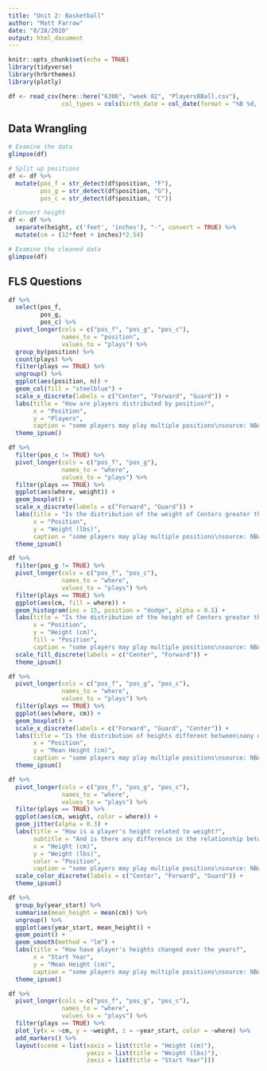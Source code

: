 ```yaml
---
title: "Unit 2: Basketball"
author: "Matt Farrow"
date: "8/28/2020"
output: html_document
---
```


```r
knitr::opts_chunk$set(echo = TRUE)
library(tidyverse)
library(hrbrthemes)
library(plotly)
```

```r
df <- read_csv(here::here("6306", "week 02", "PlayersBBall.csv"), 
               col_types = cols(birth_date = col_date(format = "%B %d, %Y")))
```

## Data Wrangling

```r
# Examine the data
glimpse(df)

# Split up positions
df <- df %>% 
  mutate(pos_f = str_detect(df$position, "F"),
         pos_g = str_detect(df$position, "G"),
         pos_c = str_detect(df$position, "C"))

# Convert height
df <- df %>% 
  separate(height, c('feet', 'inches'), "-", convert = TRUE) %>% 
  mutate(cm = (12*feet + inches)*2.54)

# Examine the cleaned data
glimpse(df)
```

## FLS Questions

```r
df %>% 
  select(pos_f,
         pos_g,
         pos_c) %>% 
  pivot_longer(cols = c("pos_f", "pos_g", "pos_c"),
               names_to = "position", 
               values_to = "plays") %>% 
  group_by(position) %>% 
  count(plays) %>% 
  filter(plays == TRUE) %>% 
  ungroup() %>% 
  ggplot(aes(position, n)) +
  geom_col(fill = "steelblue") +
  scale_x_discrete(labels = c("Center", "Forward", "Guard")) +
  labs(title = "How are players distributed by position?",
       x = "Position",
       y = "Players",
       caption = "some players may play multiple positions\nsource: NBA basketball players from 1950-2018") +
  theme_ipsum()
```


```r
df %>% 
  filter(pos_c != TRUE) %>% 
  pivot_longer(cols = c("pos_f", "pos_g"),
               names_to = "where", 
               values_to = "plays") %>% 
  filter(plays == TRUE) %>% 
  ggplot(aes(where, weight)) +
  geom_boxplot() +
  scale_x_discrete(labels = c("Forward", "Guard")) +
  labs(title = "Is the distribution of the weight of Centers greater than Forwards?",
       x = "Position",
       y = "Weight (lbs)",
       caption = "some players may play multiple positions\nsource: NBA basketball players from 1950-2018") +
  theme_ipsum()
```

```r
df %>% 
  filter(pos_g != TRUE) %>% 
  pivot_longer(cols = c("pos_f", "pos_c"),
               names_to = "where", 
               values_to = "plays") %>% 
  filter(plays == TRUE) %>% 
  ggplot(aes(cm, fill = where)) +
  geom_histogram(ins = 15, position = "dodge", alpha = 0.5) +
  labs(title = "Is the distribution of the height of Centers greater than Forwards?",
       x = "Position",
       y = "Height (cm)",
       fill = "Position",
       caption = "some players may play multiple positions\nsource: NBA basketball players from 1950-2018") +
  scale_fill_discrete(labels = c("Center", "Forward")) +
  theme_ipsum()
```

```r
df %>% 
  pivot_longer(cols = c("pos_f", "pos_g", "pos_c"),
               names_to = "where", 
               values_to = "plays") %>% 
  filter(plays == TRUE) %>% 
  ggplot(aes(where, cm)) +
  geom_boxplot() +
  scale_x_discrete(labels = c("Forward", "Guard", "Center")) +
  labs(title = "Is the distribution of heights different between\nany of the positions?",
       x = "Position",
       y = "Mean Height (cm)",
       caption = "some players may play multiple positions\nsource: NBA basketball players from 1950-2018") +
  theme_ipsum()
```

```r
df %>% 
  pivot_longer(cols = c("pos_f", "pos_g", "pos_c"),
               names_to = "where", 
               values_to = "plays") %>% 
  filter(plays == TRUE) %>% 
  ggplot(aes(cm, weight, color = where)) +
  geom_jitter(alpha = 0.3) +
  labs(title = "How is a player's height related to weight?",
       subtitle = "And is there any difference in the relationship between positions?",
       x = "Height (cm)",
       y = "Weight (lbs)",
       color = "Position",
       caption = "some players may play multiple positions\nsource: NBA basketball players from 1950-2018") +
  scale_color_discrete(labels = c("Center", "Forward", "Guard")) +
  theme_ipsum()
```

```r
df %>% 
  group_by(year_start) %>% 
  summarise(mean_height = mean(cm)) %>% 
  ungroup() %>% 
  ggplot(aes(year_start, mean_height)) +
  geom_point() +
  geom_smooth(method = "lm") +
  labs(title = "How have player's heights changed over the years?",
       x = "Start Year",
       y = "Mean Height (cm)",
       caption = "some players may play multiple positions\nsource: NBA basketball players from 1950-2018") +
  theme_ipsum()
```

```r
df %>% 
  pivot_longer(cols = c("pos_f", "pos_g", "pos_c"),
               names_to = "where", 
               values_to = "plays") %>% 
  filter(plays == TRUE) %>% 
  plot_ly(x = ~cm, y = ~weight, z = ~year_start, color = ~where) %>% 
  add_markers() %>% 
  layout(scene = list(xaxis = list(title = "Height (cm)"),
                      yaxis = list(title = "Weight (lbs)"),
                      zaxis = list(title = "Start Year")))
```

